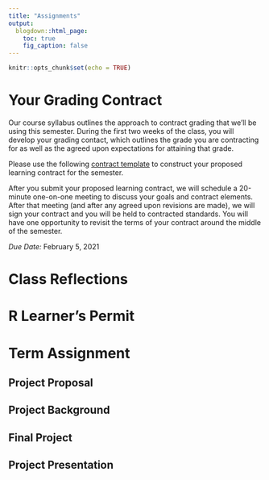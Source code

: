 ```yaml
---
title: "Assignments"
output:
  blogdown::html_page:
    toc: true
    fig_caption: false
---
```


```r
knitr::opts_chunk$set(echo = TRUE)
```

# Your Grading Contract

Our course syllabus outlines the approach to contract grading that we'll be using this semester. During the first two weeks of the class, you will develop your grading contact, which outlines the grade you are contracting for as well as the agreed upon expectations for attaining that grade.

Please use the following [contract template](/documents/UP494 S21 Learning Contract.docx) to construct your proposed learning contract for the semester.

After you submit your proposed learning contract, we will schedule a 20-minute one-on-one meeting to discuss your goals and contract elements. After that meeting (and after any agreed upon revisions are made), we will sign your contract and you will be held to contracted standards. You will have one opportunity to revisit the terms of your contract around the middle of the semester.

*Due Date:* February 5, 2021

# Class Reflections

# R Learner's Permit

# Term Assignment
## Project Proposal
## Project Background
## Final Project
## Project Presentation